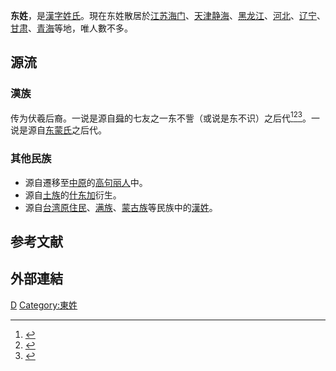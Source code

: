 {{姓氏
|姓氏=东
|繁體=東
|簡體=东
|拼音=Dōng
|中国大陆=Dong
|台湾=Tung
|香港=Tung
|澳门=Dong
|新加坡=
|马来西亚=
|越南=Đông
|韩国=Dong
|反切=
|同音字=
|堂号=
|郡望=[[平原郡|平原郡]]
}}

'''东姓'''，是[[漢字姓氏|漢字姓氏]]。現在东姓散居於[[江苏|江苏]][[海门|海门]]、[[天津|天津]][[静海县|静海]]、[[黑龙江|黑龙江]]、[[河北|河北]]、[[辽宁|辽宁]]、[[甘肃|甘肃]]、[[青海|青海]]等地，唯人數不多。

==源流==
=== 漢族 ===
传为伏羲后裔。一说是源自[[舜|舜]]的七友之一东不訾（或说是东不识）之后代<ref>{{cite book|author1=张学衔|title=华夏百家姓探源|date=2000|publisher=南京大学出版社|isbn=9787305017087|pages=307|url=https://books.google.com.hk/books?hl=zh-CN&id=yrgNAQAAMAAJ&dq=%22%E6%9D%B1%E4%B8%8D%E8%A8%BE%22+-inpublisher%3Aicon&focus=searchwithinvolume&q=%22%E6%9D%B1%E4%B8%8D%E8%A8%BE%22+-inpublisher%3Aicon|accessdate=2015-09-11|archive-date=2016-03-04|archive-url=https://web.archive.org/web/20160304102411/https://books.google.com.hk/books?hl=zh-CN&id=yrgNAQAAMAAJ&dq=%22%E6%9D%B1%E4%B8%8D%E8%A8%BE%22+-inpublisher:icon&focus=searchwithinvolume&q=%22%E6%9D%B1%E4%B8%8D%E8%A8%BE%22+-inpublisher:icon|dead-url=no}}</ref><ref>{{cite book|author1=田海英|title=认祖归宗: 中国百家姓寻根|date=1993|publisher=花城出版社|pages=261|url=https://books.google.com.hk/books?id=TjuFAAAAIAAJ&q=%22%E6%9D%B1%E4%B8%8D%E8%A8%BE%22+-inpublisher:icon&dq=%22%E6%9D%B1%E4%B8%8D%E8%A8%BE%22+-inpublisher:icon&hl=zh-CN&sa=X&ved=0CDoQ6AEwBmoVChMIqYLq5v7txwIVTFU-Ch0xqA30|accessdate=2015-09-11|archive-date=2016-03-04|archive-url=https://web.archive.org/web/20160304101012/https://books.google.com.hk/books?id=TjuFAAAAIAAJ&q=%22%E6%9D%B1%E4%B8%8D%E8%A8%BE%22+-inpublisher:icon&dq=%22%E6%9D%B1%E4%B8%8D%E8%A8%BE%22+-inpublisher:icon&hl=zh-CN&sa=X&ved=0CDoQ6AEwBmoVChMIqYLq5v7txwIVTFU-Ch0xqA30|dead-url=no}}</ref><ref>{{Cite book|title=万姓統普|last=|first=|publisher=|year=|isbn=|location=|pages=卷一•上平聲}}</ref>。一说是源自[[东蒙氏|东蒙氏]]之后代。
=== 其他民族 ===
*源自遷移至[[中原|中原]]的[[高句丽人|高句丽人]]中。
*源自[[土族|土族]]的[[什东加|什东加]]衍生。
*源自[[台湾原住民|台湾原住民]]、[[满族|满族]]、[[蒙古族|蒙古族]]等民族中的[[漢姓|漢姓]]。

==参考文献==
{{reflist}}

==外部連結==
{{Wikisource further reading}}

{{姓氏小作品}}

[[Category:漢姓|D]]
[[Category:東姓|Category:東姓]]